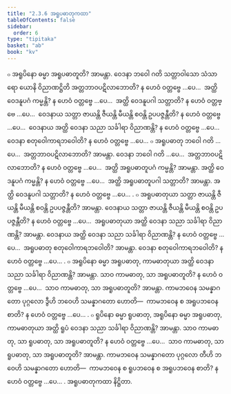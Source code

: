 ```yaml
---
title: "2.3.6 အရူပဓာတုကထာ"
tableOfContents: false
sidebar:
  order: 6
type: "tipitaka"
basket: "ab"
book: "kv"
---
```



<DynamicBreadcrumb />

<Division number="517" book="kv" e="ch" v="32" p="276">

<Paragraph number="1759" book="kv">
๐ အရူပိနော ဓမ္မာ အရူပဓာတူတိ? အာမန္တာ. ဝေဒနာ ဘဝေါ ဂတိ သတ္တာဝါသော သံသာရော ယောနိ ဝိညာဏဋ္ဌိတိ အတ္တဘာဝပဋိလာဘောတိ? န ဟေဝံ ဝတ္တဗ္ဗေ …ပေ…  အတ္ထိ ဝေဒနူပဂံ ကမ္မန္တိ? န ဟေဝံ ဝတ္တဗ္ဗေ …ပေ…  အတ္ထိ ဝေဒနူပဂါ သတ္တာတိ? န ဟေဝံ ဝတ္တဗ္ဗေ …ပေ…  ဝေဒနာယ သတ္တာ ဇာယန္တိ ဇီယန္တိ မီယန္တိ စဝန္တိ ဥပပဇ္ဇန္တီတိ? န ဟေဝံ ဝတ္တဗ္ဗေ …ပေ…  ဝေဒနာယ အတ္ထိ ဝေဒနာ သညာ သင်္ခါရာ ဝိညာဏန္တိ? န ဟေဝံ ဝတ္တဗ္ဗေ …ပေ…  ဝေဒနာ စတုဝေါကာရဘဝေါတိ? န ဟေဝံ ဝတ္တဗ္ဗေ …ပေ…
</Paragraph>

<Paragraph number="1760" book="kv">
๐ အရူပဓာတု ဘဝေါ ဂတိ …ပေ…  အတ္တဘာဝပဋိလာဘောတိ? အာမန္တာ. ဝေဒနာ ဘဝေါ ဂတိ …ပေ…  အတ္တဘာဝပဋိလာဘောတိ? န ဟေဝံ ဝတ္တဗ္ဗေ …ပေ…  အတ္ထိ အရူပဓာတူပဂံ ကမ္မန္တိ? အာမန္တာ. အတ္ထိ ဝေဒနူပဂံ ကမ္မန္တိ? န ဟေဝံ ဝတ္တဗ္ဗေ …ပေ…  အတ္ထိ အရူပဓာတူပဂါ သတ္တာတိ? အာမန္တာ. အတ္ထိ ဝေဒနူပဂါ သတ္တာတိ? န ဟေဝံ ဝတ္တဗ္ဗေ …ပေ… .
</Paragraph>

<Paragraph number="1761" book="kv">
๐ အရူပဓာတုယာ သတ္တာ ဇာယန္တိ ဇီယန္တိ မီယန္တိ စဝန္တိ ဥပပဇ္ဇန္တီတိ? အာမန္တာ. ဝေဒနာယ သတ္တာ ဇာယန္တိ ဇီယန္တိ မီယန္တိ စဝန္တိ ဥပပဇ္ဇန္တီတိ? န ဟေဝံ ဝတ္တဗ္ဗေ …ပေ…  အရူပဓာတုယာ အတ္ထိ ဝေဒနာ သညာ သင်္ခါရာ ဝိညာဏန္တိ? အာမန္တာ. ဝေဒနာယ အတ္ထိ ဝေဒနာ သညာ သင်္ခါရာ ဝိညာဏန္တိ? န ဟေဝံ ဝတ္တဗ္ဗေ …ပေ…  အရူပဓာတု စတုဝေါကာရဘဝေါတိ? အာမန္တာ. ဝေဒနာ စတုဝေါကာရဘဝေါတိ? န ဟေဝံ ဝတ္တဗ္ဗေ …ပေ… .
</Paragraph>

</Division>
<Division number="518" book="kv" e="ch" v="32" p="277">

<Paragraph number="1762" book="kv">
๐ အရူပိနော ဓမ္မာ အရူပဓာတု, ကာမဓာတုယာ အတ္ထိ ဝေဒနာ သညာ သင်္ခါရာ ဝိညာဏန္တိ? အာမန္တာ. သာဝ ကာမဓာတု, သာ အရူပဓာတူတိ? န ဟေဝံ ဝတ္တဗ္ဗေ …ပေ…  သာဝ ကာမဓာတု, သာ အရူပဓာတူတိ? အာမန္တာ. ကာမဘဝေန သမန္နာဂတော ပုဂ္ဂလော ဒွီဟိ ဘဝေဟိ သမန္နာဂတော ဟောတိ—  ကာမဘဝေန စ အရူပဘဝေန စာတိ? န ဟေဝံ ဝတ္တဗ္ဗေ …ပေ… .
</Paragraph>

<Paragraph number="1763" book="kv">
๐ ရူပိနော ဓမ္မာ ရူပဓာတု, အရူပိနော ဓမ္မာ အရူပဓာတု, ကာမဓာတုယာ အတ္ထိ ရူပံ ဝေဒနာ သညာ သင်္ခါရာ ဝိညာဏန္တိ? အာမန္တာ. သာဝ ကာမဓာတု, သာ ရူပဓာတု, သာ အရူပဓာတူတိ? န ဟေဝံ ဝတ္တဗ္ဗေ …ပေ…  သာဝ ကာမဓာတု, သာ ရူပဓာတု, သာ အရူပဓာတူတိ? အာမန္တာ. ကာမဘဝေန သမန္နာဂတော ပုဂ္ဂလော တီဟိ ဘဝေဟိ သမန္နာဂတော ဟောတိ—  ကာမဘဝေန စ ရူပဘဝေန စ အရူပဘဝေန စာတိ? န ဟေဝံ ဝတ္တဗ္ဗေ …ပေ… .

</Paragraph>
</Division>

<Paragraph number="1764" type="center" book="kv">
အရူပဓာတုကထာ နိဋ္ဌိတာ.
</Paragraph>